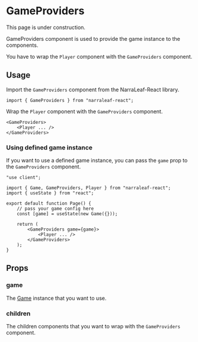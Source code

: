 
# GameProviders

<Callout type="warning" emoji="⚠️">
    This page is under construction.
</Callout>

GameProviders component is used to provide the game instance to the components.

You have to wrap the `Player` component with the `GameProviders` component. 

## Usage

Import the `GameProviders` component from the NarraLeaf-React library.

```tsx
import { GameProviders } from "narraleaf-react";
```

Wrap the `Player` component with the `GameProviders` component.

```tsx
<GameProviders>
    <Player ... />
</GameProviders>
```

### Using defined game instance

If you want to use a defined game instance, you can pass the `game` prop to the `GameProviders` component.

```tsx
"use client";

import { Game, GameProviders, Player } from "narraleaf-react";
import { useState } from "react";

export default function Page() {
    // pass your game config here
    const [game] = useState(new Game({}));

    return (
        <GameProviders game={game}>
            <Player ... />
        </GameProviders>
    );
}
```

## Props

### game

The [Game](../core/game/game) instance that you want to use.

### children

The children components that you want to wrap with the `GameProviders` component.
